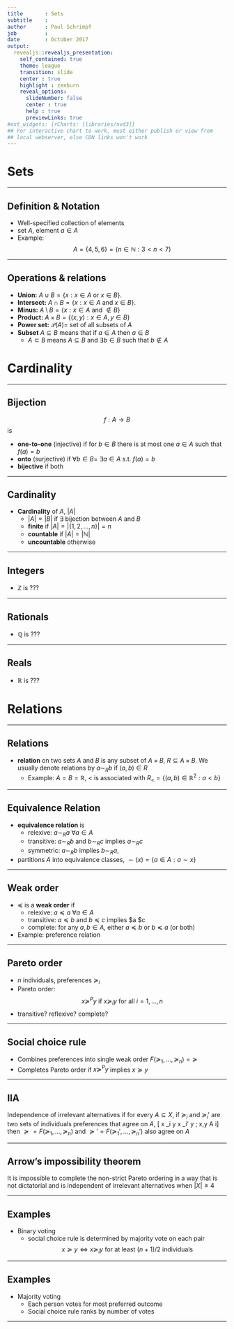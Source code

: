 ```yaml
---
title       : Sets
subtitle    : 
author      : Paul Schrimpf
job         : 
date        : October 2017
output:
  revealjs::revealjs_presentation:
    self_contained: true
    theme: league
    transition: slide
    center : true
    highlight : zenburn
    reveal_options:
      slideNumber: false
      center : true
      help : true
      previewLinks: true 
#ext_widgets: {rCharts: [libraries/nvd3]}
## For interactive chart to work, must either publish or view from
## local webserver, else CDN links won't work 
--- 
```


# Sets

---

## Definition & Notation

- Well-specified collection of elements
- set $A$, element $a \in A$
- Example:
$$
  A = \{4, 5, 6 \} = \{ n \in \mathbb{N} : 3 < n < 7 \}
$$

---

## Operations & relations

- **Union:** $A \cup B = \{x: x\in A \text{ or } x \in B\}$.
- **Intersect:** $A \cap B = \{x: x \in A \text{ and } x \in
  B\}$. 
- **Minus:** $A \setminus B = \{ x: x\in A \text{ and }
  \not\in B \}$
- **Product:** $A \times B = \{(x,y): x \in A, y \in B \}$
- **Power set:** $\mathcal{P}(A) =$ set of all subsets of $A$
- **Subset** $A \subseteq B$ means that if $a\in A$ then $a \in B$
  + $A \subset B$ means $A \subseteq B$ and $\exists b \in B$ such
  that $b \not\in A$


# Cardinality

---

## Bijection

$$ f: A \to B $$
is

- **one-to-one** (injective) if for $b \in B$ there is at most one
  $a \in A$ such that $f(a) = b$
- **onto** (surjective) if $\forall b \in B=$ $\exists a \in A$
  s.t. $f(a) = b$
- **bijective** if both

---

## Cardinality

- **Cardinality** of $A$, $|A|$
  + $|A| = |B|$ if $\exists$ bijection between $A$ and $B$
  + **finite** if $|A| = |\{1, 2, ..., n\}| = n$
  + **countable** if $|A| = |\mathbb{N}|$
  + **uncountable** otherwise


---

## Integers

- $\mathbb{Z}$ is ???

---

## Rationals

- $\mathbb{Q}$ is ???

---

## Reals

- $\mathbb{R}$ is ???


# Relations

---

## Relations

- **relation** on two sets $A$ and $B$ is any subset of $A
  \times B$, $R \subseteq A \times B$. We usually denote relations by
  $a \sim_R b$ if $(a,b) \in R$
  + Example: $A=B=\mathbb{R}$, $<$ is associated with $R_{<} = \{(a,b)
  \in \mathbb{R}^2 : a<b \}$

---

## Equivalence Relation

- **equivalence relation** is
  + relexive: $a \sim_R a$ $\forall a \in A$
  + transitive: $a \sim_R b$ and $b \sim_R c$ implies
    $a \sim_R c$
  + symmetric: $a \sim_R b$ implies $b \sim_R a$,
- partitions $A$ into equivalence classes, $\sim(x) = \{a \in A: a
  \sim x \}$
  
---

## Weak order

- $\preceq$ is a **weak order** if
  + relexive: $a \preceq a$ $\forall a \in A$
  + transitive: $a \preceq b$ and $b \preceq c$ implies
    $a \preceq $c
  + complete: for any $a, b \in A$, either $a \preceq b$ or $b
  \preceq a$ (or both)
- Example: preference relation

---

## Pareto order

- $n$ individuals, preferences $\succeq_i$
- Pareto order:
$$
x \succeq^P y \text{ if } x \succeq_i y \text{ for all } i=1,...,n 
$$
- transitive? reflexive? complete?

---

## Social choice rule

- Combines preferences into single weak order $F(\succeq_1, ...,
\succeq_n) = \succeq$
- Completes Pareto order if $x \succeq^P y$ implies $x \succeq y$

---

## IIA

Independence of irrelevant alternatives if for every $A \subseteq X$, if $\succeq_i$ and
$\succeq_i'$ are two sets of individuals preferences that agree on $A$,
\[ x \succeq_i y \iff x \succeq_i' y \; \forall x,y \in A \text{ for each
} i\] 
then $\succeq=F(\succeq_1, ..., \succeq_n)$ and $\succeq'=F(\succeq_1', ...,
\succeq_n')$ also agree on $A$

---

## Arrow's impossibility theorem

It is impossible to complete the non-strict Pareto ordering in a way that
is not dictatorial and is independent of irrelevant alternatives when
$|X| \geq 4$

---

## Examples

- Binary voting
  + social choice rule is determined by majority vote on each pair
   $$ x \succeq y \iff x \succeq_i y \text{ for at least $(n+1)/2$
  individuals } $$

---

## Examples

- Majority voting
  + Each person votes for most preferred outcome
  + Social choice rule ranks by number of votes

---
